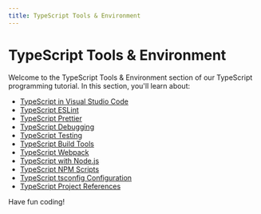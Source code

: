 ```yaml
---
title: TypeScript Tools & Environment
---
```


# TypeScript Tools & Environment

Welcome to the TypeScript Tools & Environment section of our TypeScript programming tutorial. In this section, you'll learn about:

- [TypeScript in Visual Studio Code](./0-typescript-vs-code.mdx)
- [TypeScript ESLint](./1-typescript-eslint.mdx)
- [TypeScript Prettier](./2-typescript-prettier.mdx)
- [TypeScript Debugging](./3-typescript-debugging.mdx)
- [TypeScript Testing](./4-typescript-testing.mdx)
- [TypeScript Build Tools](./5-typescript-build-tools.mdx)
- [TypeScript Webpack](./6-typescript-webpack.mdx)
- [TypeScript with Node.js](./7-typescript-nodejs.mdx)
- [TypeScript NPM Scripts](./8-typescript-npm-scripts.mdx)
- [TypeScript tsconfig Configuration](./9-typescript-tsconfig.mdx)
- [TypeScript Project References](./10-typescript-project-references.mdx)

Have fun coding!